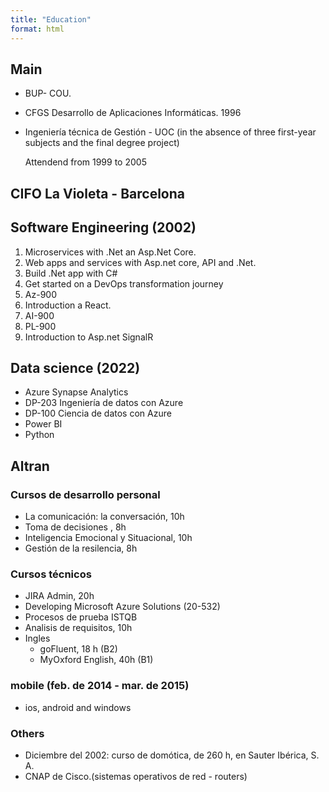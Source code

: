 ```yaml
---
title: "Education"
format: html
---
```


## Main

- BUP- COU.
- CFGS Desarrollo de Aplicaciones Informáticas. 1996
- Ingeniería técnica de Gestión - UOC
  (in the absence of three first-year subjects and the final degree project)

  Attendend from 1999 to 2005


## CIFO La Violeta - Barcelona

## Software Engineering (2002)

1. Microservices with .Net an Asp.Net Core.
2. Web apps and services with Asp.net core, API and .Net.
3. Build .Net app with C#
4. Get started on a DevOps transformation journey
5. Az-900
6. Introduction a React.
7. AI-900
8. PL-900
9. Introduction to Asp.net SignalR

## Data science (2022)

- Azure Synapse Analytics
- DP-203 Ingeniería de datos con Azure
- DP-100 Ciencia de datos con Azure
- Power BI
- Python


## Altran

### Cursos de desarrollo personal
- La comunicación: la conversación, 10h
- Toma de decisiones , 8h
- Inteligencia Emocional y Situacional, 10h
- Gestión de la resilencia, 8h

### Cursos técnicos

- JIRA Admin, 20h
- Developing Microsoft Azure Solutions (20-532)
- Procesos de prueba ISTQB
- Analisis de requisitos, 10h
- Ingles
    - goFluent, 18 h (B2)
    - MyOxford English, 40h (B1)


### mobile (feb. de 2014 - mar. de 2015)

- ios, android and windows

### Others

- Diciembre del 2002: curso de domótica, de 260 h, en Sauter Ibérica, S. A.
- CNAP de Cisco.(sistemas operativos de red - routers)
